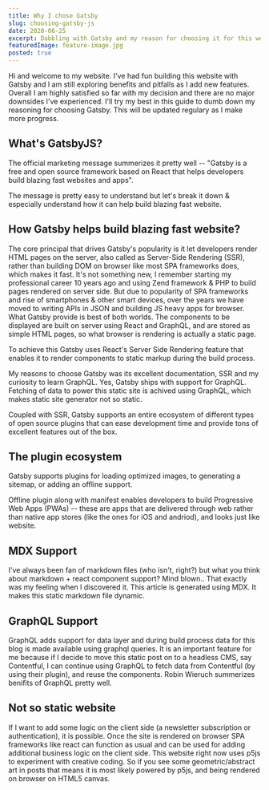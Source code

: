 ```yaml
---
title: Why I chose Gatsby
slug: choosing-gatsby-js
date: 2020-06-25
excerpt: Dabbling with Gatsby and my reason for choosing it for this website.
featuredImage: feature-image.jpg
posted: true
---
```




Hi and welcome to my website. I've had fun building this website with <ExternalLink href="https://gatsby.org">Gatsby</ExternalLink> and I am still exploring benefits and pitfalls as I add new features. Overall I am highly satisfied so far with my decision and there are no major downsides I've experienced. I'll try my best in this guide to dumb down my reasoning for choosing Gatsby. This will be updated regulary as I make more progress.

## What's GatsbyJS?

The official marketing message summerizes it pretty well -- "Gatsby is a free and open source framework based on React that helps developers build blazing fast websites and apps".

The message is pretty easy to understand but let's break it down & especially understand how it can help build blazing fast website.

## How Gatsby helps build blazing fast website?

The core principal that drives Gatsby's popularity is it let developers render HTML pages on the server, also called as Server-Side Rendering (SSR), rather than building DOM on browser like most SPA frameworks does, which makes it fast. It's not something new, I remember starting my professional career 10 years ago and using Zend framework & PHP to build pages rendered on server side. But due to popularity of SPA frameworks and rise of smartphones & other smart devices, over the years we have moved to writing APIs in JSON and building JS heavy apps for browser. What Gatsby provide is best of both worlds. The components to be displayed are built on server using React and GraphQL, and are stored as simple HTML pages, so what browser is rendering is actually a static page.

To achieve this Gatsby uses React's Server Side Rendering feature that enables it to render components to static markup during the build process.

My reasons to choose Gatsby was its excellent documentation, SSR and my curiosity to learn GraphQL. Yes, Gatsby ships with support for GraphQL. Fetching of data to power this static site is achived using GraphQL, which makes static site generator not so static.

Coupled with SSR, Gatsby supports an entire ecosystem of different types of open source plugins that can ease development time and provide tons of excellent features out of the box.


## The plugin ecosystem

Gatsby supports plugins for <ExternalLink href="https://www.gatsbyjs.org/packages/gatsby-image/">loading optimized images</ExternalLink>, to generating a <ExternalLink href="https://www.gatsbyjs.org/packages/gatsby-plugin-sitemap/">sitemap</ExternalLink>, or adding an <ExternalLink href="https://www.gatsbyjs.org/packages/gatsby-plugin-offline/">offline support</ExternalLink>. 

Offline plugin along with <ExternalLink href="https://www.gatsbyjs.org/packages/gatsby-plugin-manifest/">manifest</ExternalLink> enables developers to build Progressive Web Apps (PWAs) -- these are apps that are delivered through web rather than native app stores (like the ones for iOS and andriod), and looks just like website.

## MDX Support

I've always been fan of markdown files (who isn't, right?) but what you think about markdown + react component support? Mind blown.. That exactly was my feeling when I discovered it. This article is generated using MDX. It makes this static markdown file dynamic. 

## GraphQL Support

GraphQL adds support for data layer and during build process data for this blog is made available using graphql queries. It is an important feature for me because if I decide to move this static post on to a headless CMS, say Contentful, I can continue using GraphQL to fetch data from Contentful (by using their plugin), and reuse the components. Robin Wieruch summerizes <ExternalLink href="https://www.robinwieruch.de/why-graphql-advantages-disadvantages-alternatives">benifits of GraphQL</ExternalLink> pretty well.

## Not so static website

If I want to add some logic on the client side (a newsletter subscription or authentication), it is possible. Once the site is rendered on browser SPA frameworks like react can function as usual and can be used for adding additional business logic on the client side. This website right now uses <ExternalLink href="https://p5js.org/">p5js</ExternalLink> to experiment with creative coding. So if you see some geometric/abstract art in posts that means it is most likely powered by p5js, and being rendered on browser on HTML5 canvas.